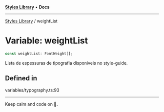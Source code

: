 
<Meta title="Libs/Styles/variables/weightList" />



[**Styles Library**](/?path=/docs/libs-styles-overview--page) • **Docs**

***

[Styles Library](/?path=/docs/libs-styles-overview--page) / weightList

# Variable: weightList

```ts
const weightList: FontWeight[];
```

Lista de espessuras de tipografia disponiveis no style-guide.

## Defined in

variables/typography.ts:93


***

Keep calm and code on 🤘.